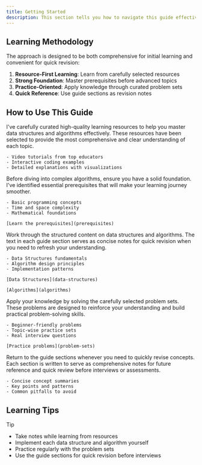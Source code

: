 ```yaml
---
title: Getting Started
description: This section tells you how to navigate this guide effectively.
---
```


## <HoverUnderline>Learning Methodology</HoverUnderline>

The approach is designed to be both comprehensive for initial learning and convenient for quick revision:

1. **Resource-First Learning**: Learn from carefully selected resources
2. **Strong Foundation**: Master prerequisites before advanced topics
3. **Practice-Oriented**: Apply knowledge through curated problem sets
4. **Quick Reference**: Use guide sections as revision notes

## <HoverUnderline>How to Use This Guide</HoverUnderline>

<Stepper>
  <StepperItem title="Step 1: Learn from handpicked resources">
    I've carefully curated high-quality learning resources to help you master data structures and algorithms effectively. These resources have been selected to provide the most comprehensive and clear understanding of each topic.
    
    - Video tutorials from top educators
    - Interactive coding examples
    - Detailed explanations with visualizations
  </StepperItem>

  <StepperItem title="Step 2: Master the prerequisites">
    Before diving into complex algorithms, ensure you have a solid foundation. I've identified essential prerequisites that will make your learning journey smoother.

    - Basic programming concepts
    - Time and space complexity
    - Mathematical foundations
    
    [Learn the prerequisites](prerequisites)
  </StepperItem>

  <StepperItem title="Step 3: Study core concepts">
    Work through the structured content on data structures and algorithms. The text in each guide section serves as concise notes for quick revision when you need to refresh your understanding.
    
    - Data Structures fundamentals
    - Algorithm design principles
    - Implementation patterns
    
    [Data Structures](data-structures)  

    [Algorithms](algorithms)
  </StepperItem>

  <StepperItem title="Step 4: Solve problem sets">
    Apply your knowledge by solving the carefully selected problem sets. These problems are designed to reinforce your understanding and build practical problem-solving skills.

    - Beginner-friendly problems
    - Topic-wise practice sets
    - Real interview questions
    
    [Practice problems](problem-sets)
  </StepperItem>

  <StepperItem title="Step 5: Use guides for revision">
    Return to the guide sections whenever you need to quickly revise concepts. Each section is written to serve as comprehensive notes for future reference and quick review before interviews or assessments.
    
    - Concise concept summaries
    - Key points and patterns
    - Common pitfalls to avoid
  </StepperItem>
</Stepper>

## <HoverUnderline>Learning Tips</HoverUnderline>

> [!TIP]
> - Take notes while learning from resources
> - Implement each data structure and algorithm yourself
> - Practice regularly with the problem sets
> - Use the guide sections for quick revision before interviews

<Outlet path="/getting-started/*" />